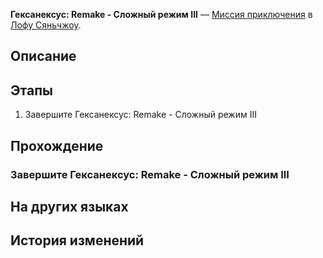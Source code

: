 {{Дополнить|Диалоги.}}
{{Миссия Инфобокс
|id              = 8025221
|Название        = 
|Изображение     = Миссия Освоения Гексанексус Remake - Сложный режим III.png
|Тип             = Миссия приключения
|События         = 
|Глава           = 
|Условия         = 
|Персонажи       = Первопроходец
|СтартЛокация    = Дом кандалов
|Мир             = Лофу Сяньчжоу
|Локации         = Дом кандалов
|Предыдущая      = 
|Следующая       = 
|Награды         = 
}}
'''Гексанексус: Remake - Сложный режим III''' — [[Миссия приключения]] в [[Лофу Сяньчжоу]].

==Описание==
{{Описание|<!--официальное описание из Перекрёстка судеб-->}}

==Этапы==
# Завершите Гексанексус: Remake - Сложный режим III

==Прохождение==
{{Дополнить}}

===Завершите Гексанексус: Remake - Сложный режим III===
{{Описание миссии|локация=Дом кандалов|Завершите Гексанексус: Remake - Сложный режим III}}
{{Диалог Начало}}
{{Диалог Конец}}

==На других языках==
{{На других языках
|en   = Hexanexus: Remake Hard Mode III
|zhs  = 「枘凿六合•Remake」困难模式III
|zht  = 「枘鑿六合•Remake」困難模式III
|ja   = 「枘構立方・リメイク」難易度・困難III
|ko   = 「모순된 결합체•Remake」 어려움 모드 III
|es   = Hexanexus: Reedición: modo difícil&nbsp;III
|fr   = Mode difficile III de l'Hexanexus V2
|ru   = Гексанексус: Remake - Сложный режим III
|th   = Hexanexus: Remake โหมดยาก III
|vi   = "Khối Lục Giác - Remake" Chế Độ Khó III
|de   = Hexanexus: Remake – Schwerer Modus III
|id   = "Hexanexus: Remake" Mode Sulit III
|pt   = Hexanexus: Remake - Modo Difícil III
}}

==История изменений==
{{История изменений|2.7}}
